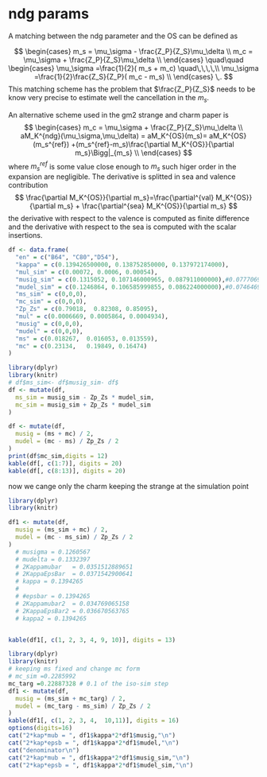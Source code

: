# ndg params

A matching between the ndg parameter and the OS can be defined as

$$
\begin{cases}
m_s = \mu_\sigma - \frac{Z_P}{Z_S}\mu_\delta \\
m_c = \mu_\sigma + \frac{Z_P}{Z_S}\mu_\delta \\
\end{cases}
\quad\quad
\begin{cases}
\mu_\sigma =\frac{1}{2}(  m_s + m_c) \quad\,\,\,\,\\
\mu_\sigma =\frac{1}{2}\frac{Z_S}{Z_P}(  m_c - m_s) \\
\end{cases}
\,.
$$
This matching scheme has the problem that $\frac{Z_P}{Z_S}$ needs to be know very
precise to estimate well the cancellation in the $m_s$.

An alternative scheme used in the gm2 strange and charm paper is 
$$
\begin{cases}
m_c = \mu_\sigma + \frac{Z_P}{Z_S}\mu_\delta \\
aM_K^{ndg}(\mu_\sigma,\mu_\delta) = aM_K^{OS}(m_s)= aM_K^{OS}(m_s^{ref}) +(m_s^{ref}-m_s)\frac{\partial M_K^{OS}}{\partial m_s}\Bigg|_{m_s}  \\
\end{cases}
$$
where $m_s^{ref}$ is some value close enough to $m_s$ such higer order in the expansion
are negligible. The derivative is splitted in sea and valence contribution
$$
\frac{\partial M_K^{OS}}{\partial m_s}=\frac{\partial^{val} M_K^{OS}}{\partial m_s} +
\frac{\partial^{sea} M_K^{OS}}{\partial m_s}
$$
the derivative with respect to the valence is computed as finite difference and 
the derivative with respect to the sea is computed with the scalar insertions.

```r
df <- data.frame(
  "en" = c("B64", "C80","D54"),
  "kappa" = c(0.139426500000, 0.138752850000, 0.137972174000),
  "mul_sim" = c(0.00072, 0.0006, 0.00054),
  "musig_sim" = c(0.1315052, 0.107146000965, 0.087911000000),#0.077706999882
  "mudel_sim" = c(0.1246864, 0.106585999855, 0.086224000000),#0.074646999976
  "ms_sim" = c(0,0,0),
  "mc_sim" = c(0,0,0),
  "Zp_Zs" = c(0.79018,  0.82308, 0.85095),
  "mul" = c(0.0006669, 0.0005864, 0.0004934),
  "musig" = c(0,0,0),
  "mudel" = c(0,0,0),
  "ms" = c(0.018267,  0.016053, 0.013559),
  "mc" = c(0.23134,   0.19849, 0.16474)
)
```

```r
library(dplyr)
library(knitr)
# df$ms_sim<- df$musig_sim- df$
df <- mutate(df,
  ms_sim = musig_sim - Zp_Zs * mudel_sim,
  mc_sim = musig_sim + Zp_Zs * mudel_sim
)

df <- mutate(df,
  musig = (ms + mc) / 2,
  mudel = (mc - ms) / Zp_Zs / 2
)
print(df$mc_sim,digits = 12)
kable(df[, c(1:7)], digits = 20)
kable(df[, c(8:13)], digits = 20)
```


now we cange only the charm keeping the strange at the simulation point

```r
library(dplyr)
library(knitr)

df1 <- mutate(df,
  musig = (ms_sim + mc) / 2,
  mudel = (mc - ms_sim) / Zp_Zs / 2
)
  # musigma = 0.1260567
  # mudelta = 0.1332397
  # 2Kappamubar   = 0.0351512889651
  # 2KappaEpsBar  = 0.0371542900641
  # kappa = 0.1394265
  # 
  # #epsbar = 0.1394265
  # 2Kappamubar2  = 0.034769065158
  # 2KappaEpsBar2 = 0.036670563765
  # kappa2 = 0.1394265


kable(df1[, c(1, 2, 3, 4, 9, 10)], digits = 13)
```
```r
library(dplyr)
library(knitr)
# keeping ms fixed and change mc form
# mc_sim =0.2285992
mc_targ =0.22887328 # 0.1 of the iso-sim step
df1 <- mutate(df,
  musig = (ms_sim + mc_targ) / 2,
  mudel = (mc_targ - ms_sim) / Zp_Zs / 2
)
kable(df1[, c(1, 2, 3, 4,  10,11)], digits = 16)
options(digits=16)
cat("2*kap*mub = ", df1$kappa*2*df1$musig,"\n")
cat("2*kap*epsb = ", df1$kappa*2*df1$mudel,"\n")
cat("denominator\n")
cat("2*kap*mub = ", df1$kappa*2*df1$musig_sim,"\n")
cat("2*kap*epsb = ", df1$kappa*2*df1$mudel_sim,"\n")

```